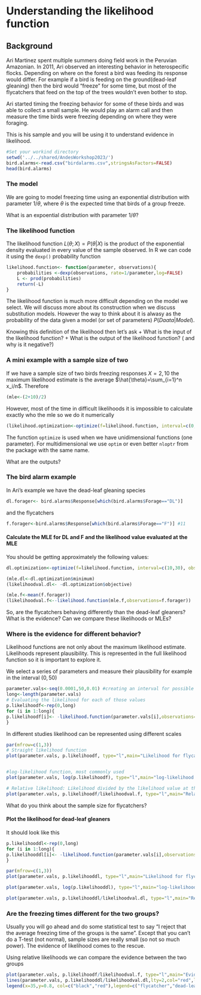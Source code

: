 # Understanding the likelihood function

## Background

Ari Martinez spent multiple summers doing field work in the Peruvian Amazonian. In 2011, Ari observed an interesting behavior in heterospecific flocks. Depending on where on the forest a bird was feeding its response would differ. For example if a bird is feeding on the ground(dead-leaf gleaning) then the bird would "freeze" for some time, but most of the flycatchers that feed on the top of the trees wouldn't even bother to stop.

Ari started timing the freezing behavior for some of these birds and was able to collect a small sample. He would play an alarm call and then measure the time birds were freezing depending on where they were foraging.

This is his sample and you will be using it to understand evidence in likelihood.

```r
#Set your workind directory
setwd('../../shared/AndesWorkshop2023/')
bird.alarms<-read.csv("birdalarms.csv",stringsAsFactors=FALSE)
head(bird.alarms)
```

### The model
We are going to model freezing time using an exponential distribution with parameter $1/\theta$, where $\theta$ is the expected time that birds of a group freeze.


What is an expoential distribution with parameter $1/\theta$?

### The likelihood function
The likelihood function $L(\theta;X)=P(\theta|X)$ is the product of the exponential density evaluated in every value of the sample observed. In R we can code it using the ```dexp()``` probability function
```r
likelihood.function<- function(parameter, observations){
	probabilities <-dexp(observations, rate=1/parameter,log=FALSE)
	L <- prod(probabilities)
	return(-L)
}
```

The likelihood function is much more difficult depending on the model we select. We will discuss more about its construction when we discuss substitution models. However the way to think about it is alwasy as the probability of the data given a model (or set of parameters) $P(Daata|Model)$.

Knowing this definition of the likelihood then let's ask
+ What is the input of the likelihood function?
+ What is the output of the likelihood function? ( and why is it negative?)


### A mini example with a sample size of two

If we have a sample size of two birds freezing responses $X=2,10$ the maximum likelihood estimate is the average $\hat{\theta}=\sum_{i=1}^n x_i/n$. Therefore
```r
(mle<-(2+10)/2)
```

However, most of the time in difficult likelihoods it is impossible to calculate exactly who the mle so we do it numerically
```r
(likelihood.optimization<-optimize(f=likelihood.function, interval=c(0,10), observations=c(2,10)))
```

The function `optimize` is used when we have unidimensional functions (one parameter). For multidimensional we use `optim`  or even better `nloptr` from the package with the same name.

What are the outputs?

### The bird alarm example

In Ari's example we have the dead-leaf gleaning species
```r
dl.forager<- bird.alarms$Response[which(bird.alarms$Forage=="DL")] 
```
and the flycatchers
```r
f.forager<-bird.alarms$Response[which(bird.alarms$Forage=="F")] #11
```

#### Calculate the MLE for DL and F and the likelihood value evaluated at the MLE
You should be getting approximately the following values:
```r
dl.optimization<-optimize(f=likelihood.function, interval=c(10,30), observations=dl.forager)

(mle.dl<-dl.optimization$minimum)
(likelihoodval.dl<- -dl.optimization$objective)

(mle.f<-mean(f.forager))
(likelihoodval.f<--likelihood.function(mle.f,observations=f.forager))
```

So, are the flycatchers behaving differently than the dead-leaf gleaners? What is the evidence? Can we compare these likelihoods or MLEs?

### Where is the evidence for different behavior?

Likelihood functions are not only about the maximum likelihood estimate. Likelihoods represent plausibility. This is represented in the full likelihood function so it is important to explore it.

We select a series of parameters and measure their plausibility for example in the interval $(0,50)$
```r
parameter.vals<-seq(0.0001,50,0.01) #creating an interval for possible values for the likelihood
long<-length(parameter.vals) 
# Evaluating the likelihood for each of those values
p.likelihoodf<-rep(0,long)
for (i in 1:long){
p.likelihoodf[i]<- -likelihood.function(parameter.vals[i],observations=f.forager) # Remeber is negative so we need to add a sign
}
```

In different studies likelihood can be represented using different scales

```r
par(mfrow=c(1,3))
# Straight likelihood function
plot(parameter.vals, p.likelihoodf, type="l",main="Likelihood for flycatchers",xlab=expression(theta),ylab="Likelihood", lwd=2,xlim=c(0,5))


#log-likelihood function, most commonly used
plot(parameter.vals, log(p.likelihoodf), type="l",main="log-likelihood for flycatchers",xlab=expression(theta),ylab="Likelihood",lwd=2,xlim=c(0,5))

# Relative likelihood: Likelihood divided by the likelihood value at the MLE
plot(parameter.vals, p.likelihoodf/likelihoodval.f, type="l",main="Relative likelihood for flycatchers",xlab=expression(theta),ylab="Likelihood",lwd=2,xlim=c(0,5))

```

What do you think about the sample size for flycatchers?


#### Plot the likelihood for dead-leaf gleaners
It should look like this

```r
p.likelihooddl<-rep(0,long)
for (i in 1:long){
p.likelihooddl[i]<- -likelihood.function(parameter.vals[i],observations=dl.forager)
}

par(mfrow=c(1,3))
plot(parameter.vals, p.likelihooddl, type="l",main="Likelihood for flycatchers",xlab="Rate Parameter",ylab="Likelihood",lty=2,col="red",lwd=2)

plot(parameter.vals, log(p.likelihooddl), type="l",main="log-likelihood for flycatchers",xlab="Rate Parameter",ylab="Likelihood",lty=2,col="red",lwd=2)

plot(parameter.vals, p.likelihooddl/likelihoodval.dl, type="l",main="Relative likelihood for flycatchers",xlab="Rate Parameter",ylab="Likelihood",lty=2,col="red",lwd=2)
```

### Are the freezing times different for the two groups?
Usually you will go ahead and do some statistical test to say "I reject that the average freezing time of the groups is the same". Except that you can't do a T-test (not normal), sample sizes are really small (so not so much power). The evidence of likelihood comes to the rescue.


Using relative likelihoods we can compare the evidence between the two groups
```r
plot(parameter.vals, p.likelihoodf/likelihoodval.f, type="l",main="Evidence for responses",xlab="Rate Parameter",ylab="Likelihood")
lines(parameter.vals, p.likelihooddl/likelihoodval.dl,lty=2,col="red",lwd=2)
legend(x=35,y=0.8, col=c("black","red"),legend=c("flycatcher","dead-leaf"),lty=1:2)
```


